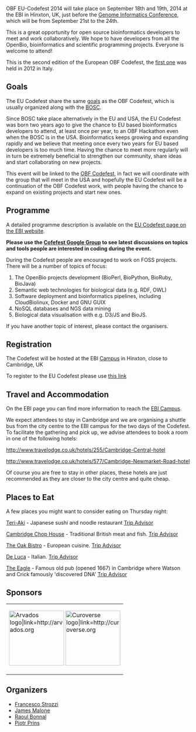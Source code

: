 OBF EU-Codefest 2014 will take place on September 18th and 19th, 2014 at the EBI in Hinxton, UK, just before the [https://registration.hinxton.wellcome.ac.uk/display_info.asp?id=406 Genome Informatics Conference], which will be from September 21st to the 24th.

This is a great opportunity for open source bioinformatics developers to meet and work collaboratively. We hope to
have developers from all the OpenBio, bioinformatics and scientific programming projects. Everyone is welcome to
attend!

This is the second edition of the European OBF Codefest, the [http://www.open-bio.org/wiki/EU_Codefest_2012 first one] was held in 2012 in Italy. 

== Goals ==

The EU Codefest share the same [http://www.open-bio.org/wiki/Codefest_2014#Goals goals] as the OBF Codefest, which is usually organized along with the [http://www.open-bio.org/wiki/BOSC BOSC].

Since BOSC take place alternatively in the EU and USA, the EU Codefest was born two years ago to give the chance to EU based bioinformatics developers to attend, at least once per year, to an OBF Hackathon even when the BOSC is in the USA. Bioinformatics keeps growing and expanding rapidly and we believe that meeting once every two years for EU based developers is too much time. Having the chance to meet more regularly will in turn be extremely beneficial to strengthen our community, share ideas and start collaborating on new projects.

This event will be linked to the [http://www.open-bio.org/wiki/Codefest_2014 OBF Codefest], in fact we will coordinate with the group that will meet in the USA and hopefully the EU Codefest will be a continuation of the OBF Codefest work, with people having the chance to expand on existing projects and start new ones.

== Programme ==

A detailed programme description is available on the [http://www.ebi.ac.uk/training/course/eu-codefest EU Codefest page on the EBI website].

'''Please use the [https://groups.google.com/forum/#!forum/openbio-codefest-2014 Cofefest Google Group] to see latest discussions on topics and tools people are interested in coding during the event.''' 

During the Codefest people are encouraged to work on FOSS projects. There will be a number of topics of focus:

# The OpenBio projects development (BioPerl, BioPython, BioRuby, BioJava)
# Semantic web technologies for biological data (e.g. RDF, OWL)
# Software deployment and bioinformatics pipelines, including CloudBiolinux, Docker and GNU GUIX
# NoSQL databases and NGS data mining
# Biological data visualisation with e.g. D3/JS and BioJS.

If you have another topic of interest, please contact the organisers.

== Registration ==

The Codefest will be hosted at the EBI [http://www.ebi.ac.uk Campus] in Hinxton, close to Cambridge, UK

To register to the EU Codefest please use [http://embl-web.ungerboeck.com/reg/reg_p1_form.aspx?oc=20&ct=GBPNORMAL&eventid=5356 this link]

== Travel and Accommodation ==

On the EBI page you can find more information to reach the [http://www.ebi.ac.uk/about/travel EBI Campus].

We expect attendees to stay in Cambridge and we are organising a shuttle bus from the city centre to the EBI campus for the two days of the Codefest. To facilitate the gathering and pick up, we advise attendees to book a room in one of the following hotels: 

http://www.travelodge.co.uk/hotels/255/Cambridge-Central-hotel

http://www.travelodge.co.uk/hotels/577/Cambridge-Newmarket-Road-hotel

Of course you are free to stay in other places, these hotels are just recommended as they are closer to the city centre and quite cheap.

== Places to Eat == 

A few places you might want to consider eating on Thursday night:

[http://www.teri-aki.co.uk/ Teri-Aki] - Japanese sushi and noodle restaurant [http://www.tripadvisor.co.uk/Restaurant_Review-g186225-d787250-Reviews-Teri_Aki-Cambridge_Cambridgeshire_England.html Trip Advisor]

[http://www.cambscuisine.com/cambridge-chop-house Cambridge Chop House] - Traditional British meat and fish.   [http://www.tripadvisor.co.uk/Restaurant_Review-g186225-d1399981-Reviews-The_Cambridge_Chop_House-Cambridge_Cambridgeshire_England.html Trip Advisor]

[http://www.theoakbistro.co.uk/ The Oak Bistro] - European cuisine. [http://www.tripadvisor.co.uk/Restaurant_Review-g186225-d1507108-Reviews-The_Oak_Bistro-Cambridge_Cambridgeshire_England.html Trip Advisor]

[http://www.delucacucina.co.uk/ De Luca] - Italian. [http://www.tripadvisor.co.uk/Restaurant_Review-g186225-d730345-Reviews-De_Luca_Cucina_Bar-Cambridge_Cambridgeshire_England.html Trip Advisor]

[http://gkpubs.co.uk/pubs-in-cambridge/eagle-pub The Eagle] - Famous old pub (opened 1667) in Cambridge where Watson and Crick famously 'discovered DNA' [http://www.tripadvisor.co.uk/Restaurant_Review-g186225-d1629033-Reviews-The_Eagle-Cambridge_Cambridgeshire_England.html Trip Advisor]

== Sponsors ==
{|
| [[File:Arvados.png|150px|center|Arvados logo|link=http://arvados.org]]
[[File:curoverse_logo_2014.png|150px|center|Curoverse logo|link=http://curoverse.org]]
|}


== Organizers ==

* [https://github.com/fstrozzi Francesco Strozzi]
* [http://www.ebi.ac.uk/~malone/ James Malone]
* [https://github.com/helios Raoul Bonnal]
* [http://thebird.nl/ Pjotr Prins]